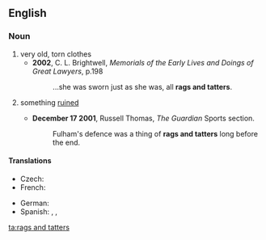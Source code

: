 ==English==

===Noun===
{{en-plural noun|head=[[rag]]s and [[tatter]]s}}

# very old, torn clothes
#* '''2002''', C. L. Brightwell, ''Memorials of the Early Lives and Doings of Great Lawyers'', p.198
#*: ...she was sworn just as she was, all '''rags and tatters'''.
# {{lb|en|by extension}} something [[ruined]]
#* '''December 17 2001''', Russell Thomas, ''The Guardian'' Sports section.
#*: Fulham's defence was a thing of '''rags and tatters''' long before the end.

====Translations====
{{trans-top|very old, torn clothes}}
* Czech: {{t+|cs|hadry|m-p}}
* French: {{t+|fr|haillons|p}}
{{trans-mid}}
* German: {{t+|de|Lumpen|f-p}}
* Spanish: {{t+|es|andrajos|m-p}}, {{t|es|estrazas|f-p}}, {{t+|es|harapos|m-p}}
{{trans-bottom}}

[[ta:rags and tatters]]